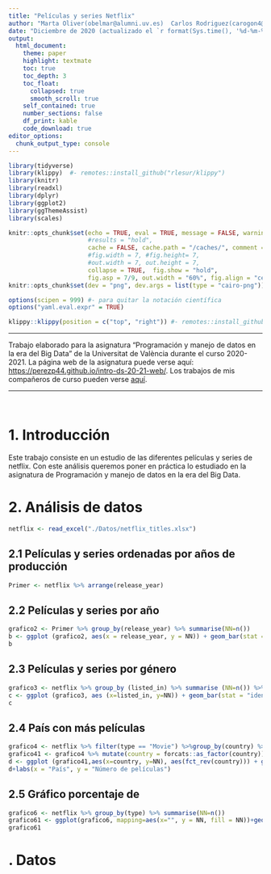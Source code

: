```yaml
---
title: "Películas y series Netflix"
author: "Marta Oliver(obelmar@alumni.uv.es)  Carlos Rodriguez(carogon4@alumni.uv.es)  \n \n Mar Valldecabres(valldeca@alumni.uv.es). \n\n Universitat de València"
date: "Diciembre de 2020 (actualizado el `r format(Sys.time(), '%d-%m-%Y')`)"
output:
  html_document:
    theme: paper
    highlight: textmate 
    toc: true
    toc_depth: 3 
    toc_float: 
      collapsed: true
      smooth_scroll: true
    self_contained: true
    number_sections: false
    df_print: kable
    code_download: true
editor_options: 
  chunk_output_type: console
---
```


```r
library(tidyverse)
library(klippy)  #- remotes::install_github("rlesur/klippy")
library(knitr)
library(readxl)
library(dplyr)
library(ggplot2)
library(ggThemeAssist)
library(scales)
```

```r
knitr::opts_chunk$set(echo = TRUE, eval = TRUE, message = FALSE, warning = FALSE, 
                      #results = "hold",
                      cache = FALSE, cache.path = "/caches/", comment = "#>",
                      #fig.width = 7, #fig.height= 7,   
                      #out.width = 7, out.height = 7,
                      collapse = TRUE,  fig.show = "hold",
                      fig.asp = 7/9, out.width = "60%", fig.align = "center")
knitr::opts_chunk$set(dev = "png", dev.args = list(type = "cairo-png"))
```

```r
options(scipen = 999) #- para quitar la notación científica
options("yaml.eval.expr" = TRUE) 
```


```r
klippy::klippy(position = c("top", "right")) #- remotes::install_github("rlesur/klippy")
```

-----------------

Trabajo  elaborado para la asignatura "Programación y manejo de datos en la era del Big Data" de la Universitat de València durante el curso 2020-2021. La página web de la asignatura puede verse aquí: <https://perezp44.github.io/intro-ds-20-21-web/>. Los trabajos de mis compañeros de curso pueden verse [aquí](https://perezp44.github.io/intro-ds-20-21-web/07-trabajos.html).

---------------

<br>

# 1. Introducción

Este trabajo consiste en un estudio de las diferentes películas y series de netflix. Con este análisis queremos poner en práctica lo estudiado en la asignatura de Programación y manejo de datos en la era del Big Data.


# 2. Análisis de datos

```r
netflix <- read_excel("./Datos/netflix_titles.xlsx")
```

## 2.1 Películas y series ordenadas por años de producción

```r
Primer <- netflix %>% arrange(release_year)
```

## 2.2 Películas y series por año

```r
grafico2 <- Primer %>% group_by(release_year) %>% summarise(NN=n())
b <- ggplot (grafico2, aes(x = release_year, y = NN)) + geom_bar(stat = "identity", fill = "steelblue")
b
```

## 2.3 Películas y series por género

```r
grafico3 <- netflix %>% group_by (listed_in) %>% summarise (NN=n()) %>% slice_max(listed_in, n = 10)
c <- ggplot (grafico3, aes (x=listed_in, y=NN)) + geom_bar(stat = "identity", fill = "steelblue") + coord_flip()
c
```

## 2.4 País con más películas

```r
grafico4 <- netflix %>% filter(type == "Movie") %>%group_by(country) %>% summarise(NN=n()) %>% na.omit(datos) %>% slice_max(NN,n =10)
grafico41 <- grafico4 %>% mutate(country = forcats::as_factor(country))
d <- ggplot (grafico41,aes(x=country, y=NN), aes(fct_rev(country))) + geom_bar(stat="identity", fill = "steelblue") + coord_flip()
d+labs(x = "País", y = "Número de películas")
```

## 2.5 Gráfico porcentaje de 

```r
grafico6 <- netflix %>% group_by(type) %>% summarise(NN=n())
grafico61 <- ggplot(grafico6, mapping=aes(x="", y = NN, fill = NN))+geom_bar(stat="identity", color = "steelblue") + geom_text(aes(label=NN)) + coord_polar(theta="y")
grafico61
```

# . Datos



